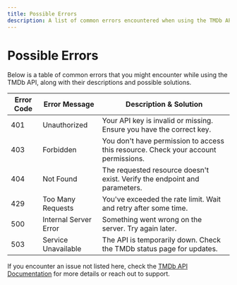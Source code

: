 ```yaml
---
title: Possible Errors
description: A list of common errors encountered when using the TMDb API and their explanations.
---
```


# Possible Errors

Below is a table of common errors that you might encounter while using the TMDb API, along with their descriptions and possible solutions.

| Error Code | Error Message                         | Description & Solution |
|------------|-------------------------------------|---------------------------------------------------------------|
| 401       | Unauthorized                        | Your API key is invalid or missing. Ensure you have the correct key. |
| 403       | Forbidden                           | You don't have permission to access this resource. Check your account permissions. |
| 404       | Not Found                           | The requested resource doesn't exist. Verify the endpoint and parameters. |
| 429       | Too Many Requests                   | You've exceeded the rate limit. Wait and retry after some time. |
| 500       | Internal Server Error               | Something went wrong on the server. Try again later. |
| 503       | Service Unavailable                 | The API is temporarily down. Check the TMDb status page for updates. |

If you encounter an issue not listed here, check the [TMDb API Documentation](https://developer.themoviedb.org/) for more details or reach out to support.
